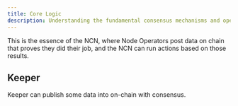 ```yaml
---
title: Core Logic
description: Understanding the fundamental consensus mechanisms and operational design of Node Consensus Networks
---
```


This is the essence of the NCN, where Node Operators post data on chain that proves they did their job, and the NCN can run actions based on those results.

## Keeper

Keeper can publish some data into on-chain with consensus.